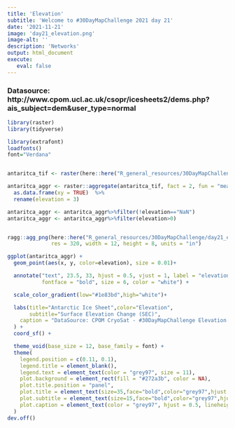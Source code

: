 ```yaml
---
title: 'Elevation'
subtitle: 'Welcome to #30DayMapChallenge 2021 day 21'
date: '2021-11-21'
image: 'day21_elevation.png'
image-alt: ''
description: 'Networks'
output: html_document
execute: 
   eval: false
---
```




### Datasource: http://www.cpom.ucl.ac.uk/csopr/icesheets2/dems.php?ais_subject=dem&user_type=normal


```r

library(raster)
library(tidyverse)

library(extrafont)
loadfonts()
font="Verdana"


antaritca_tif <- raster(here::here("R_general_resources/30DayMapChallenge/day21_elevation/photo.tif"))

antaritca_aggr <- raster::aggregate(antaritca_tif, fact = 2, fun = "mean") %>%
  as.data.frame(xy = TRUE)  %>%
  rename(elevation = 3)

antaritca_aggr <- antaritca_aggr%>%filter(!elevation=="NaN")
antaritca_aggr <- antaritca_aggr%>%filter(elevation>0)


ragg::agg_png(here::here("R_general_resources/30DayMapChallenge/day21_elevation/elevation.png"),
              res = 320, width = 12, height = 8, units = "in")

ggplot(antaritca_aggr) +
  geom_point(aes(x, y, color=elevation), size = 0.01)+

  annotate("text", 23.5, 33, hjust = 0.5, vjust = 1, label = "elevation", family = font,
           fontface = "bold", size = 6, color = "white") +

  scale_color_gradient(low="#1e83bd",high="white")+

  labs(title="Antarctic Ice Sheet",color="Elevation",
       subtitle="Surface Elevation Change (SEC)",
    caption = "DataSource: CPOM CryoSat - #30DayMapChallenge Elevation - Graphic: Federica Gazzelloni\n"
  ) +
  coord_sf() +

  theme_void(base_size = 12, base_family = font) +
  theme(
    legend.position = c(0.11, 0.1),
    legend.title = element_blank(),
    legend.text = element_text(color = "grey97", size = 11),
    plot.background = element_rect(fill = "#272a3b", color = NA),
    plot.title.position = "panel",
    plot.title = element_text(size=35,face="bold",color="grey97",hjust = 0.1,vjust = -1),
    plot.subtitle = element_text(size=15,face="bold",color="grey97",hjust = 0.1,vjust = -1.1),
    plot.caption = element_text(color = "grey97", hjust = 0.5, lineheight = 1,vjust=1)
  )
dev.off()

```
